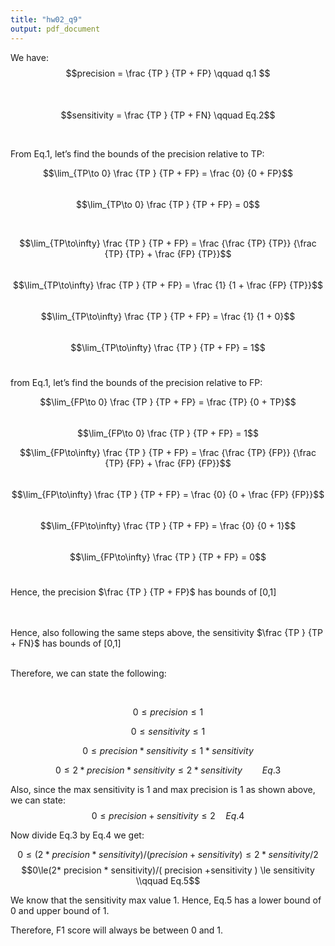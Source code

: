 ---
title: "hw02_q9"
output: pdf_document
---


We have:
$$precision = \frac {TP } {TP + FP}  \qquad q.1 $$ \
\
$$sensitivity = \frac {TP } {TP + FN} \qquad Eq.2$$

\


From Eq.1, let's find the bounds of the precision relative to TP:

$$\lim_{TP\to 0} \frac {TP } {TP + FP} = \frac {0} {0 + FP}$$ \
$$\lim_{TP\to 0} \frac {TP } {TP + FP} = 0$$

\

$$\lim_{TP\to\infty} \frac {TP } {TP + FP} = \frac {\frac {TP} {TP}}  {\frac {TP} {TP} + \frac {FP} {TP}}$$ \
$$\lim_{TP\to\infty} \frac {TP } {TP + FP} =  \frac {1}  {1 + \frac {FP} {TP}}$$ \
$$\lim_{TP\to\infty} \frac {TP } {TP + FP} = \frac {1} {1 + 0}$$ \
$$\lim_{TP\to\infty} \frac {TP } {TP + FP} = 1$$ \

from Eq.1, let's find the bounds of the precision relative to FP:

$$\lim_{FP\to 0} \frac {TP } {TP + FP} = \frac {TP} {0 + TP}$$ \
$$\lim_{FP\to 0} \frac {TP } {TP + FP} = 1$$

$$\lim_{FP\to\infty} \frac {TP } {TP + FP} = \frac {\frac {TP} {FP}}  {\frac {TP} {FP} + \frac {FP} {FP}}$$ \
$$\lim_{FP\to\infty} \frac {TP } {TP + FP} =  \frac {0}  {0 + \frac {FP} {FP}}$$ \
$$\lim_{FP\to\infty} \frac {TP } {TP + FP} = \frac {0} {0 + 1}$$ \
$$\lim_{FP\to\infty} \frac {TP } {TP + FP} = 0$$ \


Hence, the precision $\frac {TP } {TP + FP}$  has bounds of [0,1] 

\
\
Hence, also following the same steps above, the sensitivity $\frac {TP } {TP + FN}$   has bounds of [0,1] 
\
\

Therefore, we can state the following: 

\

   $$0 \le precision \le 1$$   

   $$0 \le sensitivity \le 1$$ 

   $$0 \le precision*sensitivity \le 1 * sensitivity$$ 

   $$0 \le 2* precision * sensitivity \le 2 * sensitivity \qquad  Eq.3 $$ 

Also, since the max sensitivity is 1 and max precision is 1 as shown above, we can state:  
   $$0 \le precision +sensitivity \le 2  \quad Eq.4 $$

Now divide Eq.3  by Eq.4 we get:

  $$0\le (2* precision * sensitivity)/( precision +sensitivity ) \le 2* sensitivity /2$$
  $$0\le(2* precision * sensitivity)/( precision +sensitivity ) \le  sensitivity \\qquad Eq.5$$  
 
 
 We know that the sensitivity max value 1. Hence, Eq.5 has a lower bound of 0 and upper bound of 1.  
 
 Therefore, F1 score will always be between 0 and 1.



